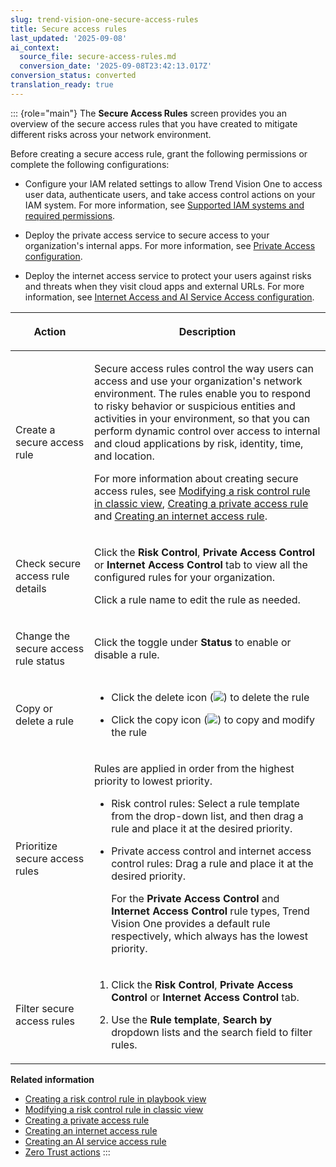 ```yaml
---
slug: trend-vision-one-secure-access-rules
title: Secure access rules
last_updated: '2025-09-08'
ai_context:
  source_file: secure-access-rules.md
  conversion_date: '2025-09-08T23:42:13.017Z'
conversion_status: converted
translation_ready: true
---
```


::: {role="main"}
The **Secure Access Rules** screen provides you an overview of the secure access rules that you have created to mitigate different risks across your network environment.

Before creating a secure access rule, grant the following permissions or complete the following configurations:

- Configure your IAM related settings to allow Trend Vision One to access user data, authenticate users, and take access control actions on your IAM system. For more information, see [Supported IAM systems and required permissions](iam-systems-required-permissions.mdx).

- Deploy the private access service to secure access to your organization's internal apps. For more information, see [Private Access configuration](private-access-configuration.mdx).

- Deploy the internet access service to protect your users against risks and threats when they visit cloud apps and external URLs. For more information, see [Internet Access and AI Service Access configuration](internet-access-configuration.mdx).

<table>
<colgroup>
<col style="width: 25%" />
<col style="width: 75%" />
</colgroup>
<thead>
<tr>
<th><p>Action</p></th>
<th><p>Description</p></th>
</tr>
</thead>
<tbody>
<tr>
<td><p>Create a secure access rule</p></td>
<td><p>Secure access rules control the way users can access and use your organization's network environment. The rules enable you to respond to risky behavior or suspicious entities and activities in your environment, so that you can perform dynamic control over access to internal and cloud applications by risk, identity, time, and location.</p>
<p>For more information about creating secure access rules, see <a href="trend-vision-one-modifying-risk-control-classic">Modifying a risk control rule in classic view</a>, <a href="trend-vision-one-creating-pac-rule">Creating a private access rule</a> and <a href="trend-vision-one-create-internet-access-rule">Creating an internet access rule</a>.</p></td>
</tr>
<tr>
<td><p>Check secure access rule details</p></td>
<td><p>Click the <strong>Risk Control</strong>, <strong>Private Access Control</strong> or <strong>Internet Access Control</strong> tab to view all the configured rules for your organization.</p>
<p>Click a rule name to edit the rule as needed.</p></td>
</tr>
<tr>
<td><p>Change the secure access rule status</p></td>
<td><p>Click the toggle under <strong>Status</strong> to enable or disable a rule.</p></td>
</tr>
<tr>
<td><p>Copy or delete a rule</p></td>
<td><ul>
<li><p>Click the delete icon (<img src="./images/trash_icon=GUID-47cf6867-6315-438e-8670-86ff36f22a28.webp" />) to delete the rule</p></li>
<li><p>Click the copy icon (<img src="./images/duplicate=e79af1b6-17af-40ad-b942-53ffb9e796d2.webp" />) to copy and modify the rule</p></li>
</ul></td>
</tr>
<tr>
<td><p>Prioritize secure access rules</p></td>
<td><p>Rules are applied in order from the highest priority to lowest priority.</p>
<ul>
<li><p>Risk control rules: Select a rule template from the drop-down list, and then drag a rule and place it at the desired priority.</p></li>
<li><p>Private access control and internet access control rules: Drag a rule and place it at the desired priority.</p>
<p>For the <strong>Private Access Control</strong> and <strong>Internet Access Control</strong> rule types, Trend Vision One provides a default rule respectively, which always has the lowest priority.</p></li>
</ul></td>
</tr>
<tr>
<td><p>Filter secure access rules</p></td>
<td><ol>
<li><p>Click the <strong>Risk Control</strong>, <strong>Private Access Control</strong> or <strong>Internet Access Control</strong> tab.</p></li>
<li><p>Use the <strong>Rule template</strong>, <strong>Search by</strong> dropdown lists and the search field to filter rules.</p></li>
</ol></td>
</tr>
</tbody>
</table>

**Related information**

- [Creating a risk control rule in playbook view](risk-control-rule-playbook.md "Automate risk management in your environment.")
- [Modifying a risk control rule in classic view](modifying-risk-control-classic.md "Modify a risk control rule in classic view.")
- [Creating a private access rule](creating-pac-rule.md "Configure a private access rule to control access to your organization's internal apps based on user, device, time, and location.")
- [Creating an internet access rule](create-internet-access-rule.md "Configure an internet access rule to protect your users' internet access whether they are on or off your corporate network.")
- [Creating an AI service access rule](ai-service-access-rule.md "Configure an AI service access rule to control user access to web-based AI services and monitor for sensitive or inappropriate content.")
- [Zero Trust actions](zero-trust-actions.md "Response actions allow you to directly respond to risks without leaving the Trend Vision One console.")
:::
